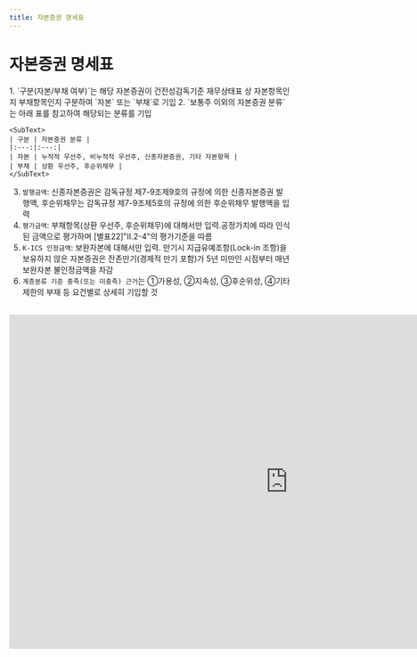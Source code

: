 ```yaml
---
title: 자본증권 명세표
---
```

# 자본증권 명세표

<Accordion multiple activeIndex={[]}>
<AccordionTab header="[작성 요령]">
1. `구분(자본/부채 여부)`는 해당 자본증권이 건전성감독기준 재무상태표 상 자본항목인지 부채항목인지 구분하여 `자본` 또는 `부채`로 기입
2. `보통주 이외의 자본증권 분류`는 아래 표를 참고하여 해당되는 분류를 기입

    <SubText>
    | 구분 | 자본증권 분류 |
    |:---:|:---:|
    | 자본 | 누적적 우선주, 비누적적 우선주, 신종자본증권, 기타 자본항목 |
    | 부채 | 상환 우선주, 후순위채무 |
    </SubText>


3. `발행금액`: 신종자본증권은 감독규정 제7-9조제9호의 규정에 의한 신종자본증권 발행액, 후순위채무는 감독규정 제7-9조제5호의 규정에 의한 후순위채무 발행액을 입력
4. `평가금액`: 부채항목(상환 우선주, 후순위채무)에 대해서만 입력.공정가치에 따라 인식된 금액으로 평가하며 [별표22]"Ⅱ.2-4"의 평가기준을 따름
5. `K-ICS 인정금액`: 보완자본에 대해서만 입력.	만기시 지급유예조항(Lock-in 조항)을 보유하지 않은 자본증권은 잔존만기(경제적 만기 포함)가 5년 미만인 시점부터 매년 보완자본 불인정금액을 차감
6. `계층분류 기준 충족(또는 미충족) 근거`는 ①가용성, ②지속성, ③후순위성, ④기타 제한의 부재 등 요건별로 상세히 기입할 것

</AccordionTab>
</Accordion>

<br/>

<iframe width="1000" height="600" frameBorder="0" scrolling="no"
src="https://onedrive.live.com/embed?resid=AB5F66CE0CF8D024%2116554&authkey=%21ACzRWZavyE-79hc&em=2
&AllowTyping=True
&wdAllowInteractivity=False&ActiveCell='2-2'!F10&Item='2-2'!A7:R28
&wdHideGridlines=True
&wdDownloadButton=False
&waccluster=PSG3">
</iframe>
